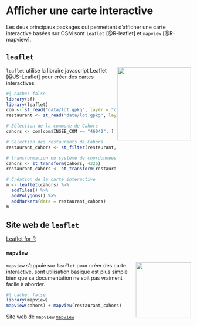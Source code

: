 # Afficher une carte interactive

Les deux principaux packages qui permettent d'afficher une carte interactive basées sur OSM sont `leaflet` [@R-leaflet] et `mapview` [@R-mapview].

## `leaflet`
<img src="img/logo_leaflet.png" align="right" width="200"/>
`leaflet` utilise la libraire javascript Leaflet [@JS-Leaflet] pour créer des cartes interactives.


```r
#| cache: false
library(sf)
library(leaflet)
com <- st_read("data/lot.gpkg", layer = "communes", quiet = TRUE)
restaurant <- st_read("data/lot.gpkg", layer = "restaurants", quiet = TRUE)

# Sélection de la commune de Cahors
cahors <- com[com$INSEE_COM == "46042", ]

# Sélection des restaurants de Cahors
restaurant_cahors <- st_filter(restaurant, cahors)

# transformation du système de coordonnées en WGS84
cahors <- st_transform(cahors, 4326)
restaurant_cahors <- st_transform(restaurant_cahors, 4326)

# Création de la carte interactive
m <- leaflet(cahors) %>%
  addTiles() %>%
  addPolygons() %>%
  addMarkers(data = restaurant_cahors)
m
```

:::{.callout-note}
## Site web de `leaflet`
[Leaflet for R](https://rstudio.github.io/leaflet/)
:::


### `mapview`
<img src="img/logo_mapview.gif" align="right" width="150"/>
`mapview` s'appuie sur `leaflet` pour créer des carte interactive, sont utilisation basique est plus simple bien que sa documentation ne soit pas vraiment facile à aborder.

```r
#| cache: false
library(mapview)
mapview(cahors) + mapview(restaurant_cahors)
```


:::{.callout-note}

Site web de `mapview`
[`mapview`](https://r-spatial.github.io/mapview/)
:::
